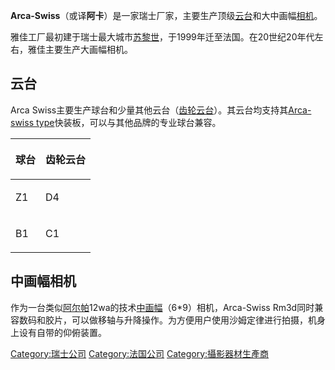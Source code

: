 {{unreferenced|time=2020-02-23T03:35:39+00:00}}
{{NoteTA
|1=zh-cn:雅佳; zh-tw:Arca-Swiss;
}}
'''Arca-Swiss'''（或译'''阿卡'''）是一家瑞士厂家，主要生产顶级[[云台|云台]]和大中画幅[[相机|相机]]。

雅佳工厂最初建于瑞士最大城市[[苏黎世|苏黎世]]，于1999年迁至法国。在20世纪20年代左右，雅佳主要生产大画幅相机。

== 云台 ==
Arca Swiss主要生产球台和少量其他云台（[[齿轮云台|齿轮云台]]）。其云台均支持其[[Arca-swiss_type|Arca-swiss type]]快装板，可以与其他品牌的专业球台兼容。
{| class="wikitable"
|-
! 球台 !! 齿轮云台
|-
| Z1 || D4
|-
| B1 || C1
|}

== 中画幅相机 ==
作为一台类似[[阿尔帕|阿尔帕]]12wa的技术[[中画幅|中画幅]]（6*9）相机，Arca-Swiss Rm3d同时兼容数码和胶片，可以做移轴与升降操作。为方便用户使用沙姆定律进行拍摄，机身上设有自带的仰俯装置。

[[Category:瑞士公司|Category:瑞士公司]]
[[Category:法国公司|Category:法国公司]]
[[Category:攝影器材生產商|Category:攝影器材生產商]]